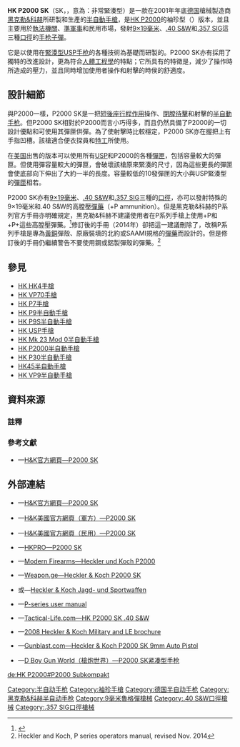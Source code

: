 {{noteTA
|G1=軍事
|G2=長度單位
|G3=Firearms
}}
{{Infobox Weapon
|name= HK P2000 SK
|image= File:HK P2000 SK.jpg
|image_size= 300px
|caption= [[.40_S&W|.40 S&W]][[口徑|口徑]]的HK P2000 SK
|origin= {{flagcountry|Germany}}
|type= [[半自動手槍|半自動手槍]]
<!-- Type selection -->
|is_ranged= yes
|is_bladed= 
|is_explosive= 
|is_artillery= 
|is_vehicle= 
|is_missile= 
|is_UK= 
<!-- Service history -->
|service= 
|used_by= 
|wars= 
<!-- Production history -->
|designer= [[黑克勒&科赫|黑克勒&科赫]]
|design_date= 2001年
|manufacturer= 黑克勒&科赫
|unit_cost= [[建議售價|MSRP]]：[[美元|$]]983.00
|production_date= 2001年—
|number= 
|variants= V0、V1、V2、V3、V4、V5
<!-- General specifications -->
|spec_label= 
|weight= <div class="NavFrame collapsed" style="color: black; background-color: #FFFFFF; margin: 0 auto; padding: 0 10px; text-align: left;"><div class="NavHead" style="background-color: #FFFFFF; margin: 0 auto; padding: 0 10px; font-weight:normal;"></div><div class="NavContent" style="background-color: #FFFFFF; margin: 0 auto; padding: 0 10px;">
* 空槍：606[[克|克]]（21.38[[盎司|盎司]]，1.34[[磅|磅]]）
* 連空彈匣：680克（21.38盎司，1.5磅）
</div>
</div>
|length= 163[[毫米|毫米]]（6.41[[英寸|英吋]]）
|part_length= 83毫米（3.27英吋）
|width= 32.5毫米（1.28英吋）
|height= 117毫米（4.61英吋）
|diameter= 
|crew= 
<!-- Ranged weapon specifications --> 
|cartridge= -{}-
* [[9×19mm魯格彈|9×19毫米魯格彈]]
* [[.40_S&W|.40 S&W]]
* [[.357_SIG|.357 SIG]]
|caliber= <div class="NavFrame collapsed" style="color: black; background-color: #FFFFFF; margin: 0 auto; padding: 0 10px; text-align: left;"><div class="NavHead" style="background-color: #FFFFFF; margin: 0 auto; padding: 0 10px; font-weight:normal;"></div><div class="NavContent" style="background-color: #FFFFFF; margin: 0 auto; padding: 0 10px;">
* 9×19毫米魯格彈：9.02毫米（.355英吋）
* .40 S&W：10毫米（.40英吋）
* .357 SIG：9毫米（.357英吋）
</div>
</div>
|barrels= 1根，[[钢|钢]]製，{{Link-en|多邊形膛線|Polygonal rifling|多邊形}}[[膛線|膛線]]，內膛[[电镀|鍍]][[铬|铬]]，無[[槍口|槍口]]裝置
|action= <div class="NavFrame collapsed" style="color: black; background-color: #FFFFFF; margin: 0 auto; padding: 0 10px; text-align: left;"><div class="NavHead" style="background-color: #FFFFFF; margin: 0 auto; padding: 0 10px; font-weight:normal;"></div><div class="NavContent" style="background-color: #FFFFFF; margin: 0 auto; padding: 0 10px;">
* [[後座作用|槍管短行程後座作用]]
* [[扳機|扳機]]
** 單／雙動操作（SA／DA）
** 純雙動操作（DAO）
</div>
</div>
|mode= {{Link-en|半自動槍械|Semi-automatic firearm|半自動}}
|rate= 
|velocity= 
|range= 50[[米_(单位)|公尺]]（54.68[[码|码]]，164.04[[英尺|英尺]]）
|max_range=
|feed= <div class="NavFrame collapsed" style="color: black; background-color: #FFFFFF; margin: 0 auto; padding: 0 10px; text-align: left;"><div class="NavHead" style="background-color: #FFFFFF; margin: 0 auto; padding: 0 10px; font-weight:normal;">可使用[[HK_USP手槍|HK USP]]彈匣</div><div class="NavContent" style="background-color: #FFFFFF; margin: 0 auto; padding: 0 10px;">
* 9×19毫米魯格彈：10、12、13、15、16、18發可拆卸式雙排[[彈匣|彈匣]]
* .40 S&W、.357 SIG：9、10、12、13、16發可拆卸式雙排彈匣
</div>
</div>
|sights= 固定開放式[[機械瞄具|機械瞄具]]：三點式[[照準器|準星]]<br />方形缺口式照門及刀片狀準星（連白色點以便夜間瞄準）<br />[[瞄準基線|瞄準基線]]：131.5毫米（5.18英吋）
<!-- 火炮規格 -->
|breech= 
|recoil= 
|carriage= 
|elevation= 
|traverse= 
<!-- 刃器規格 --> 
|blade_type= 
|hilt_type= 
|sheath_type= 
|head_type= 
|haft_type= 
<!-- 爆炸物內填炸藥規格 --> 
|filling= 
|filling_weight= 
|detonation= 
|yield= 
<!-- 車輛/飛彈 規格 -->
|armour= 
|primary_armament= 
|secondary_arament= 
|engine= 
|engine_power= 
|transmission= 
|payload_capacity= 
|fuel_capacity= 
|pw_ratio= 
|suspension= 
|clearance= 
|vehicle_range= 
|speed= 
|guidance= 
|steering= 
<!-- missiles only -->
|wingspan= 
|propellant= 
|ceiling= 
|altitude= 
|depth= 
|boost= 
|accuracy= 
|launch_platform= 
|transport= 
}}

'''HK P2000 SK'''（SK，{{Lang-de|Sub Kompakt}}，意為：非常緊湊型）是一款在2001年年底[[德国|德国]]槍械製造商[[黑克勒&科赫|黑克勒&科赫]]所研製和生產的[[半自動手槍|半自動手槍]]，是[[HK_P2000半自動手槍|HK P2000]]的袖珍型（{{Lang-en|Sub-compact}}）版本，並且主要用於[[警察|執法機關]]、[[準軍事部隊|準軍事]]和民用市場，發射[[9×19mm魯格彈|9×19毫米]]、[[.40_S&W|.40 S&W]]和[[.357_SIG|.357 SIG]]這三種[[口徑|口徑]]的[[手枪|手枪]][[子彈|子彈]]。

它是以使用在[[HK_USP手槍|緊湊型USP]][[手枪|手枪]]的各種技術為基礎而研製的。P2000 SK亦有採用了獨特的改進設計，更為符合[[人因工程学|人體工程學]]的特點；它所具有的特徵是，減少了操作時所造成的壓力，並且同時增加使用者操作和射擊的時侯的舒適度。

== 設計細節 ==
{{see also|HK P2000半自動手槍}}
與P2000一樣，P2000 SK是一把[[後座作用|短後座行程作用]]操作、[[閉膛待擊|閉膛待擊]]和{{Link-en|擊錘|Hammer (firearms)|外置式擊錘}}射擊的[[半自動手槍|半自動]][[手枪|手枪]]。但P2000 SK相對於P2000而言小巧得多，而且仍然具備了P2000的一切設計優點和可使用其彈匣供彈。為了使射擊時比較穩定，P2000 SK亦在握把上有手指凹槽。該槍適合便衣探員和[[秘密警察|特工]]所使用。

在[[美国|美国]]出售的版本可以使用所有[[HK_USP手槍|USP]]和P2000的各種[[彈匣|彈匣]]，包括容量較大的彈匣。但使用彈容量較大的彈匣，會破壞該槍原來緊湊的尺寸，因為這些更長的彈匣會使底部向下伸出了大約一半的長度。容量較低的10發彈匣的大小與USP緊湊型的{{Link-en|大容量彈匣|High-capacity magazine|大容量}}[[彈匣|彈匣]]相若。

P2000 SK亦有[[9×19mm魯格彈|9×19毫米]]、[[.40_S&W|.40 S&W]]和[[.357_SIG|.357 SIG]]三種的[[口徑|口徑]]，亦可以發射特殊的9×19毫米和.40 S&W的高膛壓[[彈藥|彈藥]]（+P ammunition）。但是黑克勒&科赫的P系列官方手冊亦明確規定，黑克勒&科赫不建議使用者在P系列手槍上使用+P和+P+這些高膛壓彈藥。<ref>{{cite web |url=http://www.hk-usa.com/-images/shared/P%20Series%20Manual.pdf |title=存档副本 |accessdate=2012-03-13 |deadurl=yes |archiveurl=https://web.archive.org/web/20120218152507/http://www.hk-usa.com/-images/shared/P%20Series%20Manual.pdf |archivedate=2012-02-18 }}</ref>修訂後的手冊（2014年）卻把這一建議刪除了，改稱P系列手槍是專為[[黃銅|黃銅]]彈殼、原廠裝填的北約或SAAMI規格的[[彈藥|彈藥]]而設計的。但是修訂後的手冊仍繼續警告不要使用鋼或鋁製彈殼的彈藥。<ref>Heckler and Koch, P series operators manual, revised Nov. 2014</ref>

== 參見 ==
{{refbegin|2}}
* [[HK_HK4手槍|HK HK4手槍]]
* [[HK_VP70手槍|HK VP70手槍]]
* [[HK_P7手槍|HK P7手槍]]
* [[HK_P9半自動手槍|HK P9半自動手槍]]
* [[HK_P9S半自動手槍|HK P9S半自動手槍]]
* [[HK_USP手槍|HK USP手槍]]
* [[HK_Mk_23_Mod_0半自動手槍|HK Mk 23 Mod 0半自動手槍]]
* [[HK_P2000半自動手槍|HK P2000半自動手槍]]
* [[HK_P30半自動手槍|HK P30半自動手槍]]
* [[HK45半自動手槍|HK45半自動手槍]]
* [[HK_VP9半自動手槍|HK VP9半自動手槍]]
{{refend}}

== 資料來源 ==
=== 註釋 ===
{{reflist}}

=== 參考文獻 ===
* {{en icon}}—[http://www.heckler-koch.de/HKWebText/detailProd/1925/125/4/21 H&K官方網頁—P2000 SK]{{Wayback|url=http://www.heckler-koch.de/HKWebText/detailProd/1925/125/4/21 |date=20100105161136 }}

== 外部連結 ==
{{refbegin|2}}
* {{en icon}}—[http://www.heckler-koch.de/HKWebText/detailProd/1925/125/4/21 H&K官方網頁—P2000 SK]{{Wayback|url=http://www.heckler-koch.de/HKWebText/detailProd/1925/125/4/21 |date=20100105161136 }}
* {{en icon}}—[https://archive.is/20130426132016/http://www.hk-usa.com/military_products/p2000sk_general.asp H&K美國官方網頁（軍方）—P2000 SK]
* {{en icon}}—[https://web.archive.org/web/20111109144153/http://www.hk-usa.com/civilian_products/p2000sk_general.asp H&K美國官方網頁（民用）—P2000 SK]
* {{en icon}}—[http://hkpro.eaglesfm.com/index.php?option=com_content&view=article&id=44:the-p2000-subcompact&catid=6:the-pistols&Itemid=5 HKPRO—P2000 SK]{{dead link|date=2018年5月 |bot=InternetArchiveBot |fix-attempted=yes }}
* {{en icon}}—[http://world.guns.ru/handguns/hg/de/hk-p2000-e.html Modern Firearms—Heckler und Koch P2000]{{Wayback|url=http://world.guns.ru/handguns/hg/de/hk-p2000-e.html |date=20101208032545 }}
* {{en icon}}—[http://georgians.weapon.ge/index.php?sel=1&id=126&man=&coun=&cat=1&l=en Weapon.ge—Heckler & Koch P2000 SK]{{Wayback|url=http://georgians.weapon.ge/index.php?sel=1&id=126&man=&coun=&cat=1&l=en |date=20160305042328 }}
* {{en icon}}或{{de icon}}—[http://www.hkjs.de/ Heckler & Koch Jagd- und Sportwaffen]{{Wayback|url=http://www.hkjs.de/ |date=20191017050545 }}
* {{en icon}}—[https://web.archive.org/web/20120218152507/http://www.hk-usa.com/-images/shared/P%20Series%20Manual.pdf P-series user manual]
* {{en icon}}—[http://www.tactical-life.com/online/guns-and-weapons/hk-p2000-sk-40-sw/ Tactical-Life.com—HK P2000 SK .40 S&W]{{Wayback|url=http://www.tactical-life.com/online/guns-and-weapons/hk-p2000-sk-40-sw/ |date=20120705191907 }}
* {{en icon}}—[http://photos.imageevent.com/smglee/cltactical/HK%20Military%20LE%20Catalog.pdf 2008 Heckler & Koch Military and LE brochure]{{Wayback|url=http://photos.imageevent.com/smglee/cltactical/HK%20Military%20LE%20Catalog.pdf |date=20151105130725 }}
* {{en icon}}—[http://www.gunblast.com/HK-P2000-SK.htm Gunblast.com—Heckler & Koch P2000 SK 9mm Auto Pistol]{{Wayback|url=http://www.gunblast.com/HK-P2000-SK.htm |date=20100130203416 }}
* {{zh-hans icon}}—[http://pewpewpew.work/german/hk/p2000/p2000sub.htm D Boy Gun World（槍炮世界）—P2000 SK紧凑型手枪]{{Wayback|url=http://pewpewpew.work/german/hk/p2000/p2000sub.htm |date=20200222011634 }}
{{div col end}}

{{HK firearms}}

[[Category:半自动手枪|Category:半自动手枪]]
[[Category:袖珍手槍|Category:袖珍手槍]]

[[Category:德国半自动手枪|Category:德国半自动手枪]]
[[Category:黑克勒&科赫半自动手枪|Category:黑克勒&科赫半自动手枪]]
[[Category:9毫米魯格彈槍械|Category:9毫米魯格彈槍械]]
[[Category:.40_S&W口徑槍械|Category:.40 S&W口徑槍械]]
[[Category:.357_SIG口徑槍械|Category:.357 SIG口徑槍械]]

[[de:HK_P2000#P2000_Subkompakt|de:HK P2000#P2000 Subkompakt]]